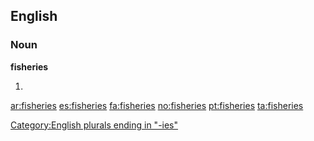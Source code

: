==English==

===Noun===
'''fisheries'''

# {{plural of|[[fishery]]}}

[[Category:English plurals ending in "-ies"]]

[[ar:fisheries]]
[[es:fisheries]]
[[fa:fisheries]]
[[no:fisheries]]
[[pt:fisheries]]
[[ta:fisheries]]